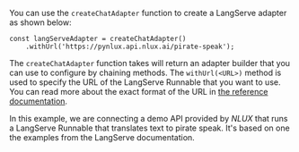 You can use the `createChatAdapter` function to create a LangServe adapter as shown below:

```tsx
const langServeAdapter = createChatAdapter()
    .withUrl('https://pynlux.api.nlux.ai/pirate-speak');
```

The `createChatAdapter` function takes will return an adapter builder that you can use to configure by chaining methods.
The `withUrl(<URL>)` method is used to specify the URL of the LangServe Runnable that you want to use.
You can read more about the exact format of the URL in [the reference documentation](/reference/adapters/langchain-langserve#runnable-url).

In this example, we are connecting a demo API provided by _NLUX_ that runs a LangServe Runnable that translates
text to pirate speak. It's based on one the examples from the LangServe documentation.
